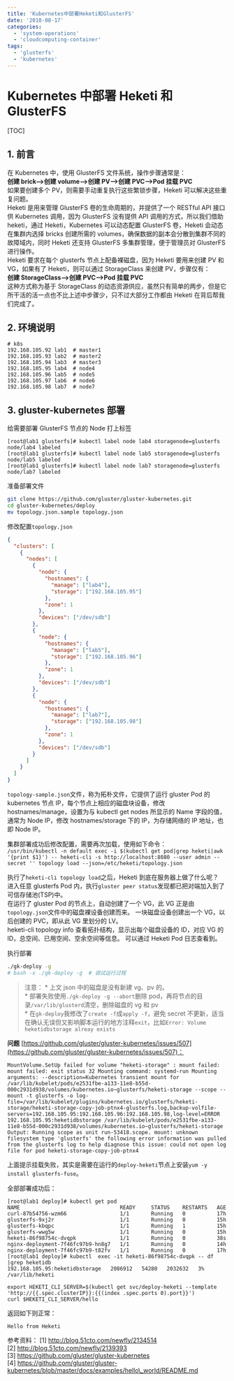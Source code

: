 ```yaml
---
title: 'Kubernetes中部署Heketi和GlusterFS'
date: '2018-08-17'
categories:
  - 'system-operations'
  - 'cloudcomputing-container'
tags:
  - 'glusterfs'
  - 'kubernetes'
---
```


# Kubernetes 中部署 Heketi 和 GlusterFS

[TOC]

## 1. 前言

在 Kubernetes 中，使用 GlusterFS 文件系统，操作步骤通常是：  
**创建 brick-->创建 volume-->创建 PV-->创建 PVC-->Pod 挂载 PVC**  
如果要创建多个 PV，则需要手动重复执行这些繁锁步骤，Heketi 可以解决这些重复问题。  
Heketi 是用来管理 GlusterFS 卷的生命周期的，并提供了一个 RESTful API 接口供 Kubernetes 调用，因为 GlusterFS 没有提供 API 调用的方式，所以我们借助 heketi，通过 Heketi，Kubernetes 可以动态配置 GlusterFS 卷，Heketi 会动态在集群内选择 bricks 创建所需的 volumes，确保数据的副本会分散到集群不同的故障域内，同时 Heketi 还支持 GlusterFS 多集群管理，便于管理员对 GlusterFS 进行操作。  
Heketi 要求在每个 glusterfs 节点上配备裸磁盘，因为 Heketi 要用来创建 PV 和 VG，如果有了 Heketi，则可以通过 StorageClass 来创建 PV，步骤仅有：  
**创建 StorageClass-->创建 PVC-->Pod 挂载 PVC**  
这种方式称为基于 StorageClass 的动态资源供应，虽然只有简单的两步，但是它所干活的活一点也不比上述中步骤少，只不过大部分工作都由 Heketi 在背后帮我们完成了。

## 2. 环境说明

```
# k8s
192.168.105.92 lab1  # master1
192.168.105.93 lab2  # master2
192.168.105.94 lab3  # master3
192.168.105.95 lab4  # node4
192.168.105.96 lab5  # node5
192.168.105.97 lab6  # node6
192.168.105.98 lab7  # node7
```

## 3. gluster-kubernetes 部署

给需要部署 GlusterFS 节点的 Node 打上标签

```
[root@lab1 glusterfs]# kubectl label node lab4 storagenode=glusterfs
node/lab4 labeled
[root@lab1 glusterfs]# kubectl label node lab5 storagenode=glusterfs
node/lab5 labeled
[root@lab1 glusterfs]# kubectl label node lab7 storagenode=glusterfs
node/lab7 labeled
```

准备部署文件

```bash
git clone https://github.com/gluster/gluster-kubernetes.git
cd gluster-kubernetes/deploy
mv topology.json.sample topology.json
```

修改配置`topology.json`

```json
{
  "clusters": [
    {
      "nodes": [
        {
          "node": {
            "hostnames": {
              "manage": ["lab4"],
              "storage": ["192.168.105.95"]
            },
            "zone": 1
          },
          "devices": ["/dev/sdb"]
        },
        {
          "node": {
            "hostnames": {
              "manage": ["lab5"],
              "storage": ["192.168.105.96"]
            },
            "zone": 1
          },
          "devices": ["/dev/sdb"]
        },
        {
          "node": {
            "hostnames": {
              "manage": ["lab7"],
              "storage": ["192.168.105.98"]
            },
            "zone": 1
          },
          "devices": ["/dev/sdb"]
        }
      ]
    }
  ]
}
```

`topology-sample.json`文件，称为拓朴文件，它提供了运行 gluster Pod 的 kubernetes 节点 IP，每个节点上相应的磁盘块设备，修改 hostnames/manage，设置为与 kubectl get nodes 所显示的 Name 字段的值，通常为 Node IP，修改 hostnames/storage 下的 IP，为存储网络的 IP 地址，也即 Node IP。

集群部署成功后修改配置，需要再次加载，使用如下命令：  
`/usr/bin/kubectl -n default exec -i $(kubectl get pod|grep heketi|awk '{print $1}') -- heketi-cli -s http://localhost:8080 --user admin --secret '' topology load --json=/etc/heketi/topology.json`

执行了`heketi-cli topology load`之后，Heketi 到底在服务器上做了什么呢？  
进入任意 glusterfs Pod 内，执行`gluster peer status`发现都已把对端加入到了可信存储池(TSP)中。  
在运行了 gluster Pod 的节点上，自动创建了一个 VG，此 VG 正是由`topology.json`文件中的磁盘裸设备创建而来。 一块磁盘设备创建出一个 VG，以后创建的 PVC，即从此 VG 里划分的 LV。  
heketi-cli topology info 查看拓扑结构，显示出每个磁盘设备的 ID，对应 VG 的 ID，总空间、已用空间、空余空间等信息。 可以通过 Heketi Pod 日志查看到。

执行部署

```bash
./gk-deploy -g
# bash -x ./gk-deploy -g  # 调试运行过程
```

> 注意： \* 上文 json 中的磁盘是没有新建 vg、pv 的。  
> \* 部署失败使用`./gk-deploy -g --abort`删除 pod，再将节点的目录`/var/lib/glusterd`清空，删除磁盘的 vg 和 pv  
> \* 在`gk-deploy`我修改了`create -f`成`apply -f`，避免 secret 不更新，适当在确认无误但又影响脚本运行的地方注释`exit`，比如`Error: Volume heketidbstorage alreay exists`

**问题** [https://github.com/gluster/gluster-kubernetes/issues/507](https://github.com/gluster/gluster-kubernetes/issues/507)：

```
MountVolume.SetUp failed for volume "heketi-storage" : mount failed: mount failed: exit status 32 Mounting command: systemd-run Mounting arguments: --description=Kubernetes transient mount for /var/lib/kubelet/pods/e2531fbe-a133-11e8-b55d-000c2931d938/volumes/kubernetes.io~glusterfs/heketi-storage --scope -- mount -t glusterfs -o log-file=/var/lib/kubelet/plugins/kubernetes.io/glusterfs/heketi-storage/heketi-storage-copy-job-ptnx4-glusterfs.log,backup-volfile-servers=192.168.105.95:192.168.105.96:192.168.105.98,log-level=ERROR 192.168.105.95:heketidbstorage /var/lib/kubelet/pods/e2531fbe-a133-11e8-b55d-000c2931d938/volumes/kubernetes.io~glusterfs/heketi-storage Output: Running scope as unit run-53418.scope. mount: unknown filesystem type 'glusterfs' the following error information was pulled from the glusterfs log to help diagnose this issue: could not open log file for pod heketi-storage-copy-job-ptnx4
```

上面提示挂载失败，其实是需要在运行的`deploy-heketi`节点上安装`yum -y install glusterfs-fuse`。

全部部署成功后：

```
[root@lab1 deploy]# kubectl get pod
NAME                                READY     STATUS    RESTARTS   AGE
curl-87b54756-wzm66                 1/1       Running   0          17h
glusterfs-9xj2r                     1/1       Running   0          15h
glusterfs-kbqpc                     1/1       Running   1          15h
glusterfs-wwg5w                     1/1       Running   0          15h
heketi-86f98754c-dvqpk              1/1       Running   0          38s
nginx-deployment-7f46fc97b9-hn8g7   1/1       Running   0          14h
nginx-deployment-7f46fc97b9-t82fv   1/1       Running   0          17h
[root@lab1 deploy]# kubectl  exec -it heketi-86f98754c-dvqpk -- df |grep heketidb
192.168.105.95:heketidbstorage   2086912   54280   2032632   3% /var/lib/heketi
```

```
export HEKETI_CLI_SERVER=$(kubectl get svc/deploy-heketi --template 'http://{{.spec.clusterIP}}:{{(index .spec.ports 0).port}}')
curl $HEKETI_CLI_SERVER/hello
```

返回如下则正常：

```
Hello from Heketi
```

参考资料： [1] http://blog.51cto.com/newfly/2134514  
[2] http://blog.51cto.com/newfly/2139393  
[3] https://github.com/gluster/gluster-kubernetes  
[4] https://github.com/gluster/gluster-kubernetes/blob/master/docs/examples/hello\_world/README.md
